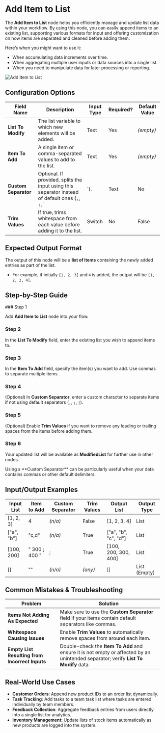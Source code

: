 
# Add Item to List

The **Add Item to List** node helps you efficiently manage and update list data within your workflow. By using this node, you can easily append items to an existing list, supporting various formats for input and offering customization on how items are separated and cleaned before adding them.

Here’s when you might want to use it:

- When accumulating data increments over time.
- When aggregating multiple user inputs or data sources into a single list.
- When you need to manipulate data for later processing or reporting.

![Add Item to List](./add-item-to-list.png)

## Configuration Options

| Field Name           | Description                                                                                       | Input Type | Required? | Default Value |
| -------------------- | ------------------------------------------------------------------------------------------------- | ---------- | --------- | ------------- |
| **List To Modify**   | The list variable to which new elements will be added.                                            | Text       | Yes       | _(empty)_     |
| **Item To Add**      | A single item or comma-separated values to add to the list.                                       | Text       | Yes       | _(empty)_     |
| **Custom Separator** | Optional. If provided, splits the input using this separator instead of default ones (`,`, `;`, ` | `).        | Text      | No            |
| **Trim Values**      | If true, trims whitespace from each value before adding it to the list.                           | Switch     | No        | False         |

## Expected Output Format

The output of this node will be a **list of items** containing the newly added entries as part of the list.

- For example, if initially `[1, 2, 3]` and `4` is added, the output will be `[1, 2, 3, 4]`.

## Step-by-Step Guide

<Steps>
### Step 1

Add **Add Item to List** node into your flow.

### Step 2

In the **List To Modify** field, enter the existing list you wish to append items to.

### Step 3

In the **Item To Add** field, specify the item(s) you want to add. Use commas to separate multiple items.

### Step 4

(Optional) In **Custom Separator**, enter a custom character to separate items if not using default separators (`,`, `;`, `|`).

### Step 5

(Optional) Enable **Trim Values** if you want to remove any leading or trailing spaces from the items before adding them.

### Step 6

Your updated list will be available as **ModifiedList** for further use in other nodes.

</Steps>

<Callout type="info" title="Tip">
  Using a **Custom Separator** can be particularly useful when your data
  contains commas or other default delimiters.
</Callout>

## Input/Output Examples

| Input List | Item to Add   | Custom Separator | Trim Values | Output List          | Output Type  |
| ---------- | ------------- | ---------------- | ----------- | -------------------- | ------------ |
| [1, 2, 3]  | 4             | _(n/a)_          | False       | [1, 2, 3, 4]         | List         |
| ["a", "b"] | "c,d"         | _(n/a)_          | True        | ["a", "b", "c", "d"] | List         |
| [100, 200] | " 300 ; 400 " | ;                | True        | [100, 200, 300, 400] | List         |
| []         | ""            | _(n/a)_          | _(any)_     | []                   | List (Empty) |

## Common Mistakes & Troubleshooting

| Problem                                        | Solution                                                                                                                            |
| ---------------------------------------------- | ----------------------------------------------------------------------------------------------------------------------------------- |
| **Items Not Adding As Expected**               | Make sure to use the **Custom Separator** field if your items contain default separators like commas.                               |
| **Whitespace Causing Issues**                  | Enable **Trim Values** to automatically remove spaces from around each item.                                                        |
| **Empty List Resulting from Incorrect Inputs** | Double-check the **Item To Add** and ensure it is not empty or affected by an unintended separator; verify **List To Modify** data. |

## Real-World Use Cases

- **Customer Orders**: Append new product IDs to an order list dynamically.
- **Task Tracking**: Add tasks to a team task list where tasks are entered individually by team members.
- **Feedback Collection**: Aggregate feedback entries from users directly into a single list for analytics.
- **Inventory Management**: Update lists of stock items automatically as new products are logged into the system.
